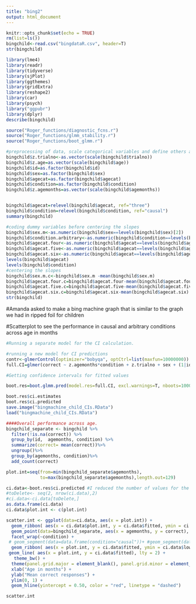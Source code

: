 ```yaml
---
title: "bing2"
output: html_document
---
```


```r
knitr::opts_chunk$set(echo = TRUE)
rm(list=ls()) 
bingchild<-read.csv("bingdataR.csv", header=T)
str(bingchild)
```

```r
library(lme4)
library(readr)
library(tidyverse)
library(sjPlot)
library(ggthemes)
library(gridExtra)
library(reshape2)
library(car)
library(psych)
library("ggpubr")
library(dplyr)
describe(bingchild)

source("Roger_functions/diagnostic_fcns.r")
source("Roger_functions/glmm_stability.r")
source("Roger_functions/boot_glmm.r")
```
```r
#preprocessing of data, scale categorical variables and define others as factor
bingchild$z.trialno<-as.vector(scale(bingchild$trialno))
bingchild$z.age=as.vector(scale(bingchild$age))
bingchild$id=as.factor(bingchild$id)
bingchild$sex=as.factor(bingchild$sex)
bingchild$agecat=as.factor(bingchild$agecat)
bingchild$condition=as.factor(bingchild$condition)
bingchild$z.agemonths=as.vector(scale(bingchild$agemonths))


bingchild$agecat=relevel(bingchild$agecat, ref="three")
bingchild$condition=relevel(bingchild$condition, ref="causal")
summary(bingchild)

#coding dummy variables before centering the slopes
bingchild$sex.m<-as.numeric(bingchild$sex==levels(bingchild$sex)[2])
bingchild$condition.arbitrary<-as.numeric(bingchild$condition==levels(bingchild$condition)[2])
bingchild$agecat.four<-as.numeric(bingchild$agecat==levels(bingchild$agecat)[3])
bingchild$agecat.five<-as.numeric(bingchild$agecat==levels(bingchild$agecat)[2])
bingchild$agecat.six<-as.numeric(bingchild$agecat==levels(bingchild$agecat)[4]) 
levels(bingchild$agecat)
levels(bingchild$condition)
#centering the slopes
bingchild$sex.m.c<-bingchild$sex.m -mean(bingchild$sex.m)
bingchild$agecat.four.c=bingchild$agecat.four-mean(bingchild$agecat.four)
bingchild$agecat.five.c=bingchild$agecat.five-mean(bingchild$agecat.five)
bingchild$agecat.six.c=bingchild$agecat.six-mean(bingchild$agecat.six)
str(bingchild)
```

#Amanda asked to make a bing machine graph that is similar to the graph we had in ripped foil for children

#Scatterplot to see the performance in causal and arbitrary conditions across age in months
```r
#Running a separate model for the CI calculation.

#running a new model for CI predictions
contr<-glmerControl(optimizer="bobyqa", optCtrl=list(maxfun=10000000))
full.CI=glmer(correct ~ z.agemonths*condition + z.trialno + sex + (1|id) + (1|boxtype) + (0+z.trialno|id),data=bingchild, family=binomial, control=contr)
```
```r
#Getting confidence intervals for fitted values

boot.res=boot.glmm.pred(model.res=full.CI, excl.warnings=T, nboots=1000, resol=129, level=0.95, use="z.agemonths", n.cores="all-1", para=T)#with para=T your computer will get very slow so I recommend using this option particularly when you don't need to work with the PC in parallel (the CI calculation will be a lot faster though)

boot.res$ci.estimates
boot.res$ci.predicted
save.image("bingmachine_child_CIs.RData")
load("bingmachine_child_CIs.RData")
```

```r
####Overall performance across age.
bingchild_separate <- bingchild %>%
  filter(!is.na(correct)) %>%
  group_by(id,  agemonths, condition) %>% 
  summarize(correct= mean(correct))%>%
  ungroup()%>%
  group_by(agemonths, condition)%>%
  add_count(correct)

plot.int=seq(from=min(bingchild_separate$agemonths),
             to=max(bingchild_separate$agemonths),length.out=129)

ci.data<-boot.res$ci.predicted #I reduced the number of values for the confidence intervals. did not match the actual data.
#toDelete<- seq(2, nrow(ci.data),2)
#ci.data<-ci.data[toDelete,]
as.data.frame(ci.data)
ci.data$plot.int <- c(plot.int)
```


```r
scatter.int <- ggplot(data=ci.data, aes(x = plot.int)) +
  geom_ribbon( aes(x = ci.data$plot.int, y = ci.data$fitted, ymin = ci.data$lower.cl, ymax = ci.data$upper.cl, group = ci.data$condition), fill = "grey", alpha = 0.5)+
  geom_point(data=bingchild_separate, aes(x = agemonths, y = correct), size = bingchild_separate$n, alpha = 0.8) +
  facet_wrap(~condition) + 
 # geom_segment(data=data.frame(condition="causal"))+ #geom_segment(data=data.frame(condition="arbitrary")) +
  geom_ribbon( aes(x = plot.int, y = ci.data$fitted, ymin = ci.data$lower.cl, ymax = ci.data$upper.cl, group = condition), fill = "grey", alpha = 0.5) +
 geom_line( aes(x = plot.int, y = ci.data$fitted), lty = 2) +
   theme_bw() +
  theme(panel.grid.major = element_blank(), panel.grid.minor = element_blank()) +
  xlab("Age in months") +
  ylab("Mean correct responses") +
  ylim(0, 1) +
  geom_hline(yintercept = 0.50, color = "red", linetype = "dashed")

scatter.int
```

